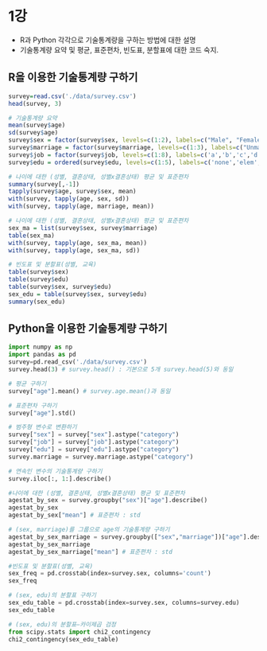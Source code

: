 
# 1강
- R과 Python 각각으로 기술통계량을 구하는 방법에 대한 설명
- 기술통계량 요약 및 평균, 표준편차, 빈도표, 분할표에 대한 코드 숙지.


## R을 이용한 기술통계량 구하기

```r
survey=read.csv('./data/survey.csv')
head(survey, 3)

# 기술통계량 요약
mean(survey$age)
sd(survey$age)
survey$sex = factor(survey$sex, levels=c(1:2), labels=c("Male", "Female"))
survey$marriage = factor(survey$marriage, levels=c(1:3), labels=c("Unmarried","Married","Divorced"))
survey$job = factor(survey$job, levels=c(1:8), labels=c('a','b','c','d','e','f','g','other'))
survey$edu = ordered(survey$edu, levels=c(1:5), labels=c('none','elem','med','high','college'))

# 나이에 대한 (성별, 결혼상태, 성별x결혼상태) 평균 및 표준편차
summary(survey[,-1])
tapply(survey$age, survey$sex, mean)
with(survey, tapply(age, sex, sd))
with(survey, tapply(age, marriage, mean))

# 나이에 대한 (성별, 결혼상태, 성별x결혼상태) 평균 및 표준편차
sex_ma = list(survey$sex, survey$marriage)
table(sex_ma)
with(survey, tapply(age, sex_ma, mean))
with(survey, tapply(age, sex_ma, sd))

# 빈도표 및 분할표(성별, 교육) 
table(survey$sex)
table(survey$edu)
table(survey$sex, survey$edu)
sex_edu = table(survey$sex, survey$edu)
summary(sex_edu)
```

## Python을 이용한 기술통계량 구하기
```python
import numpy as np
import pandas as pd
survey=pd.read_csv('./data/survey.csv')
survey.head(3) # survey.head() : 기본으로 5개 survey.head(5)와 동일

# 평균 구하기
survey["age"].mean() # survey.age.mean()과 동일

# 표준편차 구하기
survey["age"].std()

# 범주형 변수로 변환하기
survey["sex"] = survey["sex"].astype("category")
survey["job"] = survey["job"].astype("category")
survey["edu"] = survey["edu"].astype("category")
survey.marriage = survey.marriage.astype("category")

# 연속인 변수의 기술통계량 구하기
survey.iloc[:, 1:].describe()

#나이에 대한 (성별, 결혼상태, 성별x결혼상태) 평균 및 표준편차
agestat_by_sex = survey.groupby("sex")["age"].describe()
agestat_by_sex
agestat_by_sex["mean"] # 표준편차 : std

# (sex, marriage)를 그룹으로 age의 기술통계량 구하기
agestat_by_sex_marriage = survey.groupby(["sex","marriage"])["age"].describe()
agestat_by_sex_marriage
agestat_by_sex_marriage["mean"] # 표준편차 : std

#빈도표 및 분할표(성별, 교육) 
sex_freq = pd.crosstab(index=survey.sex, columns='count')
sex_freq

# (sex, edu)의 분할표 구하기
sex_edu_table = pd.crosstab(index=survey.sex, columns=survey.edu)
sex_edu_table

# (sex, edu)의 분할표–카이제곱 검정
from scipy.stats import chi2_contingency
chi2_contingency(sex_edu_table)
```

